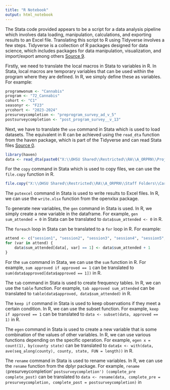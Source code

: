 ```yaml
---
title: "R Notebook"
output: html_notebook
---
```


The Stata code provided appears to be a script for a data analysis pipeline which involves data loading, manipulation, calculations, and exporting results to an Excel file. Translating this script to R using Tidyverse involves a few steps. Tidyverse is a collection of R packages designed for data science, which includes packages for data manipulation, visualization, and import/export among others [Source 9](https://learn.microsoft.com/en-us/fabric/data-science/r-use-tidyverse).

Firstly, we need to translate the local macros in Stata to variables in R. In Stata, local macros are temporary variables that can be used within the program where they are defined. In R, we simply define these as variables. For example:

```R
programwonum <- "Cannabis"
program <- "72_Cannabis"
cohort <- "C1"
seasonyr <- "F23"
yrcohort <- "2023-2024"
presurveycompletion <- "preprogram_survey_ad_v_5"
postsurveycompletion <- "post_program_survey__v_13"
```

Next, we have to translate the `use` command in Stata which is used to load datasets. The equivalent in R can be achieved using the `read_dta` function from the haven package, which is part of the Tidyverse and can read Stata files [Source 0](https://haven.tidyverse.org/). 

```R
library(haven)
data <- read_dta(paste0("X:\\OHSU Shared\\Restricted\\RA\\A_ORPRN\\Projects\\Oregon ECHO Network\\5_Data\\", yrcohort, "\\", program, "_", cohort, "_", seasonyr, "\\D_CleanData\\Clean_", programwonum, "_", cohort, "_", seasonyr, ".dta"))
```

For the `copy` command in Stata which is used to copy files, we can use the `file.copy` function in R. 

```R
file.copy("X:\\OHSU Shared\\Restricted\\RA\\A_ORPRN\\Staff Folders\\Carbuccia Abbott\\Template_Reporting_ProjectECHO.xlsx", paste0("X:\\OHSU Shared\\Restricted\\RA\\A_ORPRN\\Staff Folders\\Carbuccia Abbott\\", program, "_", cohort, "_", seasonyr, "_Reporting_", Sys.Date(), ".xlsx"), overwrite = TRUE)
```

The `putexcel` command in Stata is used to write results to Excel files. In R, we can use the `write.xlsx` function from the openxlsx package. 

To generate new variables, the `gen` command in Stata is used. In R, we simply create a new variable in the dataframe. For example, `gen sum_attended = 0` in Stata can be translated to `data$sum_attended <- 0` in R.

The `foreach` loop in Stata can be translated to a `for` loop in R. For example:

```R
attend <- c("session1", "session2", "session3", "session4", "session5", "session6")
for (var in attend) {
    data$sum_attended[data[, var] == 1] <- data$sum_attended + 1
}
```

For the `sum` command in Stata, we can use the `sum` function in R. For example, `sum approved if approved == 1` can be translated to `sum(data$approved[data$approved == 1])` in R.

The `tab` command in Stata is used to create frequency tables. In R, we can use the `table` function. For example, `tab approved sum_attended` can be translated to `table(data$approved, data$sum_attended)` in R.

The `keep if` command in Stata is used to keep observations if they meet a certain condition. In R, we can use the subset function. For example, `keep if approved == 1` can be translated to `data <- subset(data, approved == 1)` in R.

The `egen` command in Stata is used to create a new variable that is some combination of the values of other variables. In R, we can use various functions depending on the specific operation. For example, `egen x = count(1), by(county state)` can be translated to `data$x <- with(data, ave(seq_along(county), county, state, FUN = length))` in R.

The `rename` command in Stata is used to rename variables. In R, we can use the `rename` function from the dplyr package. For example, `rename (`presurveycompletion' `postsurveycompletion') (complete_pre complete_post)` can be translated to `data <- rename(data, complete_pre = presurveycompletion, complete_post = postsurveycompletion)` in